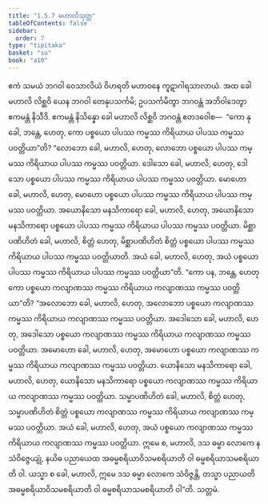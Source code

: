 ```yaml
---
title: "1.5.7 မဟာလိသုတ္တ"
tableOfContents: false
sidebar:
  order: 7
type: "tipitaka"
basket: "su"
book: "a10"
---
```



<DynamicBreadcrumb />

<Division number="47" book="a10" e="ch" v="17" p="324">

<Paragraph number="333" book="a10">
ဧကံ သမယံ ဘဂဝါ ဝေသာလိယံ ဝိဟရတိ မဟာဝနေ ကူဋာဂါရသာလာယံ. အထ ခေါ မဟာလိ လိစ္ဆဝိ ယေန ဘဂဝါ တေနုပသင်္ကမိ; ဥပသင်္ကမိတွာ ဘဂဝန္တံ အဘိဝါဒေတွာ ဧကမန္တံ နိသီဒိ. ဧကမန္တံ နိသိန္နော ခေါ မဟာလိ လိစ္ဆဝိ ဘဂဝန္တံ ဧတဒဝေါစ—  “ကော နု ခေါ, ဘန္တေ, ဟေတု, ကော ပစ္စယော ပါပဿ ကမ္မဿ ကိရိယာယ ပါပဿ ကမ္မဿ ပဝတ္တိယာ”တိ? “လောဘော ခေါ, မဟာလိ, ဟေတု, လောဘော ပစ္စယော ပါပဿ ကမ္မဿ ကိရိယာယ ပါပဿ ကမ္မဿ ပဝတ္တိယာ. ဒေါသော ခေါ, မဟာလိ, ဟေတု, ဒေါသော ပစ္စယော ပါပဿ ကမ္မဿ ကိရိယာယ ပါပဿ ကမ္မဿ ပဝတ္တိယာ. မောဟော ခေါ, မဟာလိ, ဟေတု, မောဟော ပစ္စယော ပါပဿ ကမ္မဿ ကိရိယာယ ပါပဿ ကမ္မဿ ပဝတ္တိယာ. အယောနိသော မနသိကာရော ခေါ, မဟာလိ, ဟေတု, အယောနိသော မနသိကာရော ပစ္စယော ပါပဿ ကမ္မဿ ကိရိယာယ ပါပဿ ကမ္မဿ ပဝတ္တိယာ. မိစ္ဆာပဏိဟိတံ ခေါ, မဟာလိ, စိတ္တံ ဟေတု, မိစ္ဆာပဏိဟိတံ စိတ္တံ ပစ္စယော ပါပဿ ကမ္မဿ ကိရိယာယ ပါပဿ ကမ္မဿ ပဝတ္တိယာတိ. အယံ ခေါ, မဟာလိ, ဟေတု, အယံ ပစ္စယော ပါပဿ ကမ္မဿ ကိရိယာယ ပါပဿ ကမ္မဿ ပဝတ္တိယာ”တိ.
</Paragraph>

<Paragraph number="334" book="a10">
“ကော ပန, ဘန္တေ, ဟေတု ကော ပစ္စယော ကလျာဏဿ ကမ္မဿ ကိရိယာယ ကလျာဏဿ ကမ္မဿ ပဝတ္တိယာ”တိ? “အလောဘော ခေါ, မဟာလိ, ဟေတု, အလောဘော ပစ္စယော ကလျာဏဿ ကမ္မဿ ကိရိယာယ ကလျာဏဿ ကမ္မဿ ပဝတ္တိယာ. အဒေါသော ခေါ, မဟာလိ, ဟေတု, အဒေါသော ပစ္စယော ကလျာဏဿ ကမ္မဿ ကိရိယာယ ကလျာဏဿ ကမ္မဿ ပဝတ္တိယာ. အမောဟော ခေါ, မဟာလိ, ဟေတု, အမောဟော ပစ္စယော ကလျာဏဿ ကမ္မဿ ကိရိယာယ ကလျာဏဿ ကမ္မဿ ပဝတ္တိယာ. ယောနိသော မနသိကာရော ခေါ, မဟာလိ, ဟေတု, ယောနိသော မနသိကာရော ပစ္စယော ကလျာဏဿ ကမ္မဿ ကိရိယာယ ကလျာဏဿ ကမ္မဿ ပဝတ္တိယာ. သမ္မာပဏိဟိတံ ခေါ, မဟာလိ, စိတ္တံ ဟေတု, သမ္မာပဏိဟိတံ စိတ္တံ ပစ္စယော ကလျာဏဿ ကမ္မဿ ကိရိယာယ ကလျာဏဿ ကမ္မဿ ပဝတ္တိယာ. အယံ ခေါ, မဟာလိ, ဟေတု, အယံ ပစ္စယော ကလျာဏဿ ကမ္မဿ ကိရိယာယ ကလျာဏဿ ကမ္မဿ ပဝတ္တိယာ. ဣမေ စ, မဟာလိ, ဒသ ဓမ္မာ လောကေ န သံဝိဇ္ဇေယျုံ, နယိဓ ပညာယေထ အဓမ္မစရိယာဝိသမစရိယာတိ ဝါ ဓမ္မစရိယာသမစရိယာတိ ဝါ. ယသ္မာ စ ခေါ, မဟာလိ, ဣမေ ဒသ ဓမ္မာ လောကေ သံဝိဇ္ဇန္တိ, တသ္မာ ပညာယတိ အဓမ္မစရိယာဝိသမစရိယာတိ ဝါ ဓမ္မစရိယာသမစရိယာတိ ဝါ”တိ.

</Paragraph>
</Division>

<Paragraph number="335" type="center" book="a10">
သတ္တမံ.
</Paragraph>